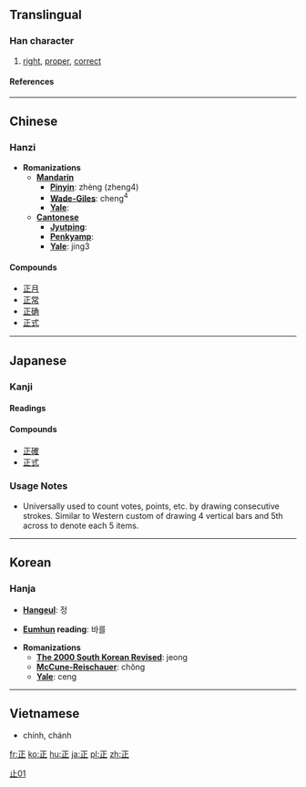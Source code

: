 ==Translingual==
===Han character===
{{Han char|rn=77|rad=止|as=01|sn=5|four=1010<sub>1</sub>|canj=一卜中一 (MYLM)}}
# [[right]], [[proper]], [[correct]]
====References====
{{Han ref|kx=0574.020|dkj=16255|dj=0962.020|hdz=21436.010|uh=6B63|ud=27491|bh=A5BF|bd=42431}}
----

==Chinese==
===Hanzi===


* '''Romanizations'''
** '''[[Mandarin]]'''
*** '''[[Pinyin]]''': zhèng (zheng4)
*** '''[[Wade-Giles]]''': cheng<sup>4</sup>
*** '''[[Yale]]''': 
** '''[[Cantonese]]'''
*** '''[[Jyutping]]''':
*** '''[[Penkyamp]]''': 
*** '''[[Yale]]''': jing3

====Compounds====
*[[正月]]
*[[正常]]
*[[正确]]
*[[正式]]

----
==Japanese==
===Kanji===

[[Category:Grade 1 kanji|止01]]
{{ja-kanji|grade=|rs=止01}}
====Readings====
{{ja-readings|on=[[せい]] (sei), [[しょう]] (shō)|kun=[[ただしい]] (tadashii), [[まさ]] (masa), [[ただす]] (tadasu)}}
====Compounds====
*[[正確]]
*[[正式]]

===Usage Notes=== 
* Universally used to count votes, points, etc. by drawing consecutive strokes. Similar to Western custom of drawing 4 vertical bars and 5th across to denote each 5 items.
----
==Korean==
===Hanja===

* '''[[Hangeul]]''': 정

* '''[[Eumhun]] reading''': 바를

* '''Romanizations'''
** '''[[The 2000 South Korean Revised Romanization|The 2000 South Korean Revised]]''': jeong
** '''[[McCune-Reischauer]]''': chŏng
** '''[[Yale]]''': ceng
----
==Vietnamese==

* chính, chánh



[[fr:正]]
[[ko:正]]
[[hu:正]]
[[ja:正]]
[[pl:正]]
[[zh:正]]